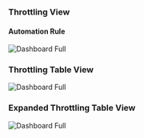 ### Throttling View

#### Automation Rule

<img
  className="block dark:block"
  src="/images/throttling/rule.jpg"
  alt="Dashboard Full"
/>  

### Throttling Table View

<img
  className="block dark:block"
  src="/images/throttling/time-range.jpg"
  alt="Dashboard Full"
  width={350}
/> 

### Expanded Throttling Table View

<img
  className="block dark:block"
  src="/images/throttling/db-instances.jpg"
  alt="Dashboard Full"
  width={250}
/> 
